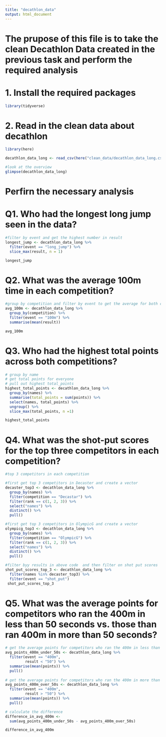 ```yaml
---
title: "decathlon_data"
output: html_document
---
```


# The prupose of this file is to take the clean Decathlon Data created in the previous task and perform the required analysis

# 1. Install the required packages
```r
library(tidyverse)
```


# 2. Read in the clean data about decathlon
```r
library(here)

decathlon_data_long <- read_csv(here("clean_data/decathlon_data_long.csv"))

#look at the overview
glimpse(decathlon_data_long)
```

# Perfirn the necessary analysis
# Q1. Who had the longest long jump seen in the data?
```r
#filter by event and get the highest number in result
longest_jump <- decathlon_data_long %>% 
  filter(event == "long_jump") %>% 
  slice_max(result, n = 1)

longest_jump 
```

# Q2. What was the average 100m time in each competition?
```r
#group by competition and filter by event to get the average for both competition
avg_100m <- decathlon_data_long %>% 
  group_by(competition) %>% 
  filter(event == "100m") %>% 
  summarise(mean(result)) 

avg_100m
```

# Q3. Who had the highest total points across both competitions?
```r
# group by name
# get total points for everyone 
# pull out highest total_points
highest_total_points <- decathlon_data_long %>% 
  group_by(names) %>% 
  summarise(total_points = sum(points)) %>% 
  select(names, total_points) %>% 
  ungroup() %>% 
  slice_max(total_points, n =1)

highest_total_points
```

# Q4. What was the shot-put scores for the top three competitors in each competition?

```r
#top 3 competitors in each competition

#first get top 3 competitors in Decaster and create a vector
decaster_top3 <- decathlon_data_long %>% 
  group_by(names) %>% 
  filter(competition == "Decastar") %>% 
  filter(rank == c(1, 2, 3)) %>% 
  select("names") %>% 
  distinct() %>% 
  pull()

#first get top 3 competitors in OlympicG and create a vector
olympicg_top3 <- decathlon_data_long %>% 
  group_by(names) %>% 
  filter(competition == "OlympicG") %>% 
  filter(rank == c(1, 2, 3)) %>% 
  select("names") %>% 
  distinct() %>% 
  pull()

#filter byy results in above code  and then filter on shot put scores
shot_put_scores_top_3 <- decathlon_data_long %>% 
  filter(names %in% decaster_top3) %>% 
  filter(event == "shot_put")
 shot_put_scores_top_3
```

# Q5. What was the average points for competitors who ran the 400m in less than 50 seconds vs. those than ran 400m in more than 50 seconds?
```r
# get the average points for competitors who ran the 400m in less than 50 seconds
avg_points_400m_under_50s <- decathlon_data_long %>% 
  filter(event == "400m", 
         result < "50") %>% 
  summarise(mean(points)) %>% 
  pull()
  
# get the average points for competitors who ran the 400m in more than 50 seconds
avg_points_400m_over_50s <- decathlon_data_long %>% 
  filter(event == "400m", 
         result > "50") %>% 
  summarise(mean(points)) %>% 
  pull()

# calculate the difference
difference_in_avg_400m <- 
  sum(avg_points_400m_under_50s - avg_points_400m_over_50s)

difference_in_avg_400m
```
